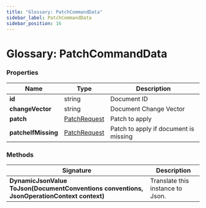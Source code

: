 ---
title: "Glossary: PatchCommandData"
sidebar_label: PatchCommandData
sidebar_position: 16
---




# Glossary: PatchCommandData
<LanguageSwitcher supportedLanguages={supportedLanguages} />
<LanguageContent language="csharp">


### Properties

| Name | Type | Description |
| ------------- | ------------- | ----- |
| **id** | string | Document ID |
| **changeVector** | string | Document Change Vector |
| **patch** | [PatchRequest](../client-api/operations/patching/single-document) | Patch to apply |
| **patcheIfMissing** | [PatchRequest](../client-api/operations/patching/single-document) | Patch to apply if document is missing |

### Methods

| Signature | Description |
| ---------- | ----------- |
| **DynamicJsonValue ToJson(DocumentConventions conventions, JsonOperationContext context)** | Translate this instance to Json. |

</LanguageContent>